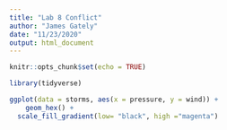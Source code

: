 ```yaml
---
title: "Lab 8 Conflict"
author: "James Gately"
date: "11/23/2020"
output: html_document
---
```


```r
knitr::opts_chunk$set(echo = TRUE)

library(tidyverse)

```

```r
ggplot(data = storms, aes(x = pressure, y = wind)) +
    geom_hex() +
  scale_fill_gradient(low= "black", high ="magenta")
```

